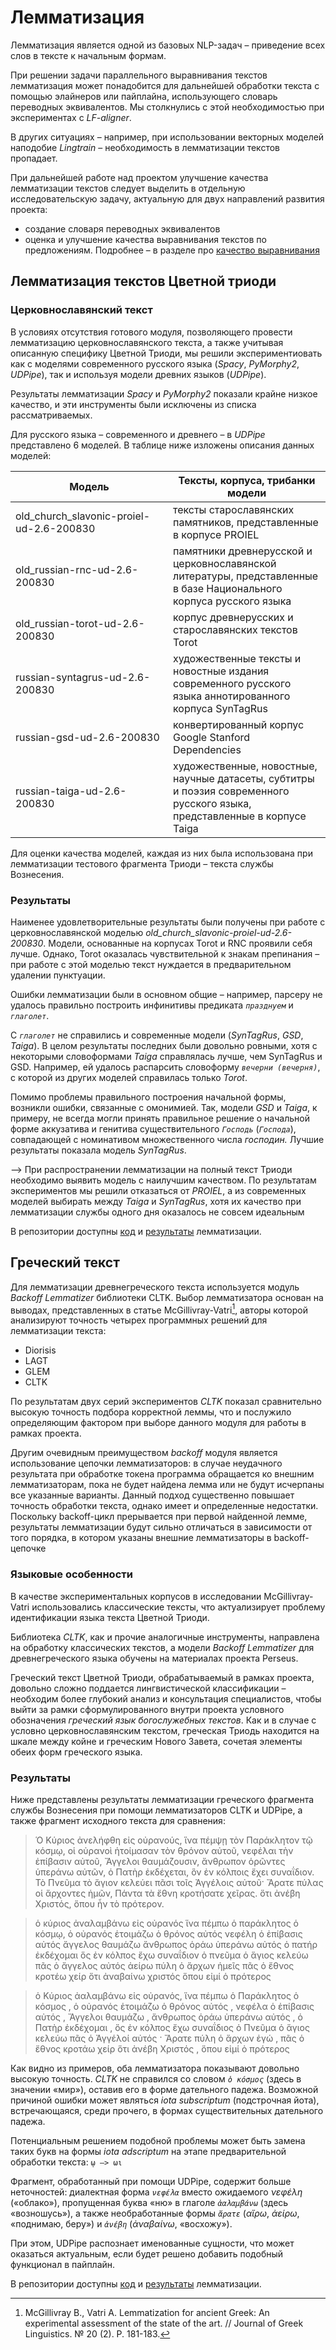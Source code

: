 # Лемматизация {#sec-about_lemmatization}

Лемматизация является одной из базовых NLP-задач – приведение всех слов в тексте к начальным формам.

При решении задачи параллельного выравнивания текстов лемматизация может понадобится для дальнейшей обработки текста с помощью элайнеров или пайплайна, использующего словарь переводных эквивалентов. Мы столкнулись с этой необходимостью при экспериментах с *LF-aligner*.

В других ситуациях – например, при использовании векторных моделей наподобие *Lingtrain* – необходимость в лемматизации текстов пропадает.

:::{.callout-note icon=false appearance=simple title='Лемматизация на этапе постпроцессинга'}
При дальнейшей работе над проектом улучшение качества лемматизации текстов следует выделить в отдельную исследовательскую задачу, актуальную для двух направлений развития проекта:

-   создание словаря переводных эквивалентов
-   оценка и улучшение качества выравнивания текстов по предложениям. Подробнее – в разделе про [качество выравнивания](060_evaluation.qmd)
:::

## Лемматизация текстов Цветной триоди {#sec-lemmatizing_pent}

### Церковнославянский текст {#sec-lemm_csl}

В условиях отсутствия готового модуля, позволяющего провести лемматизацию церковнославянского текста, а также учитывая описанную специфику Цветной Триоди, мы решили экспериментиовать как с моделями современного русского языка (*Spacy*, *PyMorphy2*, *UDPipe*), так и используя модели древних языков (*UDPipe*).

Результаты лемматизации *Spacy* и *PyMorphy2* показали крайне низкое качество, и эти инструменты были исключены из списка рассматриваемых.

Для русского языка – современного и древнего – в *UDPipe* представлено 6 моделей. В таблице ниже изложены описания данных моделей:

| Модель | Тексты, корпуса, трибанки модели |
| --- | --- |
| old_church_slavonic-proiel-ud-2.6-200830 | тексты старославянских памятников, представленные в корпусе PROIEL |
| old_russian-rnc-ud-2.6-200830 | памятники древнерусской и церковнославянской литературы, представленные в базе Национального корпуса русского языка |
| old_russian-torot-ud-2.6-200830 | корпус древнерусских и старославянских текстов Torot |
| russian-syntagrus-ud-2.6-200830 | художественные тексты и новостные издания современного русского языка аннотированного корпуса SynTagRus |
| russian-gsd-ud-2.6-200830 | конвертированный корпус Google Stanford Dependencies |
| russian-taiga-ud-2.6-200830 | художественные, новостные, научные датасеты, субтитры и поэзия современного русского языка, представленные в корпусе Taiga |

Для оценки качества моделей, каждая из них была использована при лемматизации тестового фрагмента Триоди – текста службы Вознесения.

### Результаты {#sec-lemm_csl_result}

Наименее удовлетворительные результаты были получены при работе с церковнославянской моделью *old_church_slavonic-proiel-ud-2.6-200830*. Модели, основанные на корпусах Torot и RNC проявили себя лучше. Однако, Torot оказалась чувствительной к знакам препинания – при работе с этой моделью текст нуждается в предварительном удалении пунктуации.

Ошибки лемматизации были в основном общие – например, парсеру не удалось правильно построить инфинитивы предиката *`празднуем`* и *`глаголет`*. 

С *`глаголет`* не справились и современные модели (*SynTagRus*, *GSD*, *Taiga*). В целом результаты последних были довольно ровными, хотя с некоторыми словоформами *Taiga* справлялась лучше, чем SynTagRus и GSD. Например, ей удалось распарсить словоформу *`вечерни (вечерня)`*, с которой из других моделей справилась только *Torot*.

Помимо проблемы правильного построения начальной формы, возникли ошибки, связанные с омонимией. Так, модели *GSD* и *Taiga*, к примеру, не всегда могли принять правильное решение о начальной форме аккузатива и генитива существительного *`Господь`* (*`Господа`*), совпадающей с номинативом множественного числа *господин.* Лучшие результаты показала модель *SynTagRus*.

:::{.callout-note icon=false appearance=simple title='Выбор модели'}
—> При распространении лемматизации на полный текст Триоди необходимо выявить модель с наилучшим качеством. По результатам экспериментов мы решили отказаться от *PROIEL*, а из современных моделей выбирать между *Taiga* и *SynTagRus*, хотя их качество при лемматизации службы одного дня оказалось не совсем идеальным
:::

В репозитории доступны [код](https://github.com/Drozhzhinastya/GSPC/tree/main/scripts/lemmatization) и [результаты](https://github.com/Drozhzhinastya/GSPC/tree/main/lemmatization/csl) лемматизации.

## Греческий текст {#sec-lemm_grc}

Для лемматизации древнегреческого текста используется модуль *Backoff Lemmatizer* библиотеки CLTK. Выбор лемматизатора основан на выводах, представленных в статье McGillivray-Vatri^[McGillivray B., Vatri A. Lemmatization for ancient Greek: An experimental assessment of the state of the art. // Journal of Greek Linguistics. № 20 (2). P. 181-183.], авторы которой анализируют точность четырех программных решений для лемматизации текста: 

- Diorisis 
- LAGT 
- GLEM 
- CLTK

По результатам двух серий экспериментов *CLTK* показал сравнительно высокую точность подбора корректной леммы, что и послужило определяющим фактором при выборе данного модуля для работы в рамках проекта.

:::{.callout-note icon=false appearance=simple title='Подробнее про backoff lemmatizer'}
Другим очевидным преимуществом *backoff* модуля является использование цепочки лемматизаторов: в случае неудачного результата при обработке токена программа обращается ко внешним лемматизаторам, пока не будет найдена лемма или не будут исчерпаны все указанные варианты. Данный подход существенно повышает точность обработки текста, однако имеет и определенные недостатки. Поскольку backoff-цикл прерывается при первой найденной лемме, результаты лемматизации будут сильно отличаться в зависимости от того порядка, в котором указаны внешние лемматизаторы в backoff-цепочке
:::

### Языковые особенности {#sec-about_grc_lang}

В качестве экспериментальных корпусов в исследовании McGillivray-Vatri использовались классические тексты, что актуализирует проблему идентификации языка текста Цветной Триоди.

Библиотека *CLTK*, как и прочие аналогичные инструменты, направлена на обработку классических текстов, а модели *Backoff Lemmatizer* для древнегреческого языка обучены на материалах проекта Perseus. 

Греческий текст Цветной Триоди, обрабатываемый в рамках проекта, довольно сложно поддается лингвистической классификации – необходим более глубокий анализ и консультация специалистов, чтобы выйти за рамки сформулированного внутри проекта условного обозначения *греческий язык богослужебных текстов*. Как и в случае с условно церковнославянским текстом, греческая Триодь находится на шкале между койне и греческим Нового Завета, сочетая элементы обеих форм греческого языка.

### Результаты {#sec_lemm_grc_result}

Ниже представлены результаты лемматизации греческого фрагмента службы Вознесения при помощи лемматизаторов CLTK и UDPipe, а также фрагмент исходного текста для сравнения:


:::{.callout-tip collapse="true" icon=false appearance=simple title='Исходный текст'}
>Ὁ Κύριος ἀνελήφθη εἰς οὐρανούς, ἵνα πέμψῃ τὸν Παράκλητον τῷ κόσμῳ, οἱ οὐρανοὶ ἡτοίμασαν τὸν θρόνον αὐτοῦ, νεφέλαι τὴν ἐπίβασιν αὐτοῦ, Ἄγγελοι θαυμάζουσιν, ἄνθρωπον ὁρῶντες ὑπεράνω αὐτῶν, ὁ Πατὴρ ἐκδέχεται, ὃν ἐν κόλποις ἔχει συναΐδιον. Τὸ Πνεῦμα τὸ ἅγιον κελεύει πᾶσι τοῖς Ἀγγέλοις αὐτοῦ· Ἄρατε πύλας οἱ ἄρχοντες ἡμῶν, Πάντα τὰ ἔθνη κροτήσατε χεῖρας. ὅτι ἀνέβη Χριστός, ὅπου ἦν τὸ πρότερον.
:::

:::{.callout-tip collapse="true" icon=false appearance=simple title='Результат лемматизации CLTK'}
>ὁ κύριος ἀναλαμβάνω εἰς οὐρανός ἵνα πέμπω ὁ παράκλητος ὁ κόσμῳ, ὁ οὐρανός ἑτοιμάζω ὁ θρόνος αὐτός νεφέλη ὁ ἐπίβασις αὐτός ἄγγελος θαυμάζω ἄνθρωπος ὁράω ὑπεράνω αὐτός ὁ πατήρ ἐκδέχομαι ὅς ἐν κόλπος ἔχω συναΐδιον ὁ πνεῦμα ὁ ἅγιος κελεύω πᾶς ὁ ἄγγελος αὐτός ἀείρω πύλη ὁ ἄρχων ἡμεῖς πᾶς ὁ ἔθνος κροτέω χείρ ὅτι ἀναβαίνω χριστός ὅπου εἰμί ὁ πρότερος
:::

:::{.callout-tip collapse="true" icon=false appearance=simple title='Результат лемматизации UDPipe - Perseus'}
>ὁ Κύριος ἀαλαμβάνω εἰς οὐρανός, ἵνα πέμπω ὁ Παράκλητος ὁ κόσμος , ὁ οὐρανός ἑτοιμάζω ὁ θρόνος αὐτός , νεφέλα ὁ ἐπίβασις αὐτός , Ἄγγελοι θαυμάζω , ἄνθρωπος ὁράω ὑπεράνω αὐτός , ὁ Πατὴρ ἐκδέχομαι , ὅς ἐν κόλπος ἔχω συναΐδιος ὁ Πνεῦμα ὁ ἅγιος κελεύω πᾶς ὁ Ἀγγέλοί αὐτός · Ἄρατε πύλη ὁ ἄρχων ἐγώ , πᾶς ὁ ἔθνος κροτάω χείρ ὅτι ἀνέβη Χριστός , ὅπου εἰμί ὁ πρότερος
:::

Как видно из примеров, оба лемматизатора показывают довольно высокую точность. *CLTK* не справился со словом *`ὁ κόσμος`* (здесь в значении «мир»), оставив его в форме дательного падежа. Возможной причиной ошибки может являться *iota subscriptum* (подстрочная йота), встречающаяся, среди прочего, в формах существительных дательного падежа. 

:::{.callout-note icon=false appearance=simple title='Что можно с этим сделать?'}
Потенциальным решением подобной проблемы может быть замена таких букв на формы *iota adscriptum* на этапе предварительной обработки текста: `ῳ –> ωι`
:::

Фрагмент, обработанный при помощи UDPipe, содержит больше неточностей: диалектная форма *`νεφέλα`* вместо ожидаемого *νεφέλη* («облако»), пропущенная буква «ню» в глаголе *`ἀαλαμβάνω`* (здесь «возношусь»), а также необработанные формы *`ἄρατε`* (*αἴρω*, *ἀείρω*, «поднимаю, беру») и *`ἀνέβη`* (*ἀναβαίνω*, «восхожу»). 

При этом, UDPipe распознает именованные сущности, что может оказаться актуальным, если будет решено добавить подобный функционал в пайплайн.

В репозитории доступны [код](https://github.com/Drozhzhinastya/GSPC/tree/main/scripts/lemmatization) и [результаты](https://github.com/Drozhzhinastya/GSPC/tree/main/lemmatization/greek) лемматизации.